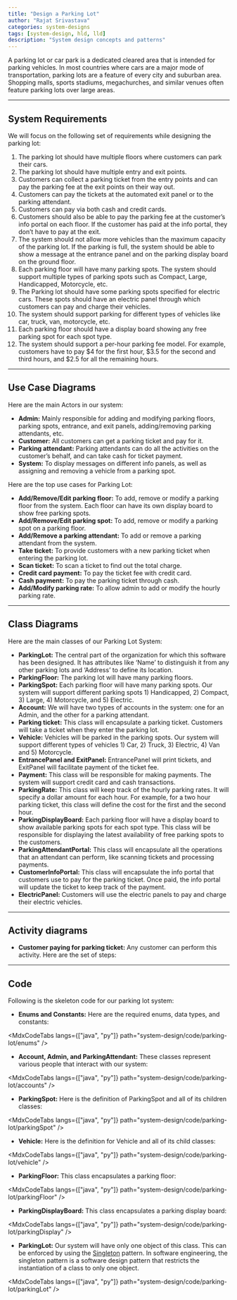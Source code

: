 ```yaml
---
title: "Design a Parking Lot"
author: "Rajat Srivastava"
categories: system-designs
tags: [system-design, hld, lld]
description: "System design concepts and patterns"
---
```


A parking lot or car park is a dedicated cleared area that is intended for parking vehicles. In most countries where cars are a major mode of transportation, parking lots are a feature of every city and suburban area. Shopping malls, sports stadiums, megachurches, and similar venues often feature parking lots over large areas.

---
## System Requirements
We will focus on the following set of requirements while designing the parking lot:
1. The parking lot should have multiple floors where customers can park their cars.
2. The parking lot should have multiple entry and exit points.
3. Customers can collect a parking ticket from the entry points and can pay the parking fee at the exit points on their way out.
4. Customers can pay the tickets at the automated exit panel or to the parking attendant.
5. Customers can pay via both cash and credit cards.
6. Customers should also be able to pay the parking fee at the customer’s info portal on each floor. If the customer has paid at the info portal, they don’t have to pay at the exit.
7. The system should not allow more vehicles than the maximum capacity of the parking lot. If the parking is full, the system should be able to show a message at the entrance panel and on the parking display board on the ground floor.
8. Each parking floor will have many parking spots. The system should support multiple types of parking spots such as Compact, Large, Handicapped, Motorcycle, etc.
9. The Parking lot should have some parking spots specified for electric cars. These spots should have an electric panel through which customers can pay and charge their vehicles.
10. The system should support parking for different types of vehicles like car, truck, van, motorcycle, etc.
11. Each parking floor should have a display board showing any free parking spot for each spot type.
12. The system should support a per-hour parking fee model. For example, customers have to pay $4 for the first hour, $3.5 for the second and third hours, and $2.5 for all the remaining hours.

---
## Use Case Diagrams
Here are the main Actors in our system:

- **Admin:** Mainly responsible for adding and modifying parking floors, parking spots, entrance, and exit panels, adding/removing parking attendants, etc.
- **Customer:** All customers can get a parking ticket and pay for it.
- **Parking attendant:** Parking attendants can do all the activities on the customer’s behalf, and can take cash for ticket payment.
- **System:** To display messages on different info panels, as well as assigning and removing a vehicle from a parking spot.

Here are the top use cases for Parking Lot:

- **Add/Remove/Edit parking floor:** To add, remove or modify a parking floor from the system. Each floor can have its own display board to show free parking spots.
- **Add/Remove/Edit parking spot:** To add, remove or modify a parking spot on a parking floor.
- **Add/Remove a parking attendant:** To add or remove a parking attendant from the system.
- **Take ticket:** To provide customers with a new parking ticket when entering the parking lot.
- **Scan ticket:** To scan a ticket to find out the total charge.
- **Credit card payment:** To pay the ticket fee with credit card.
- **Cash payment:** To pay the parking ticket through cash.
- **Add/Modify parking rate:** To allow admin to add or modify the hourly parking rate.

<MdxImage 
  src="design/parking-lot/use-case.svg" 
  alt="Usecase Diagram for Parking Lot"
/>

---
## Class Diagrams
Here are the main classes of our Parking Lot System:

- **ParkingLot:** The central part of the organization for which this software has been designed. It has attributes like ‘Name’ to distinguish it from any other parking lots and ‘Address’ to define its location.
- **ParkingFloor:** The parking lot will have many parking floors.
- **ParkingSpot:** Each parking floor will have many parking spots. Our system will support different parking spots 1) Handicapped, 2) Compact, 3) Large, 4) Motorcycle, and 5) Electric.
- **Account:** We will have two types of accounts in the system: one for an Admin, and the other for a parking attendant.
- **Parking ticket:** This class will encapsulate a parking ticket. Customers will take a ticket when they enter the parking lot.
- **Vehicle:** Vehicles will be parked in the parking spots. Our system will support different types of vehicles 1) Car, 2) Truck, 3) Electric, 4) Van and 5) Motorcycle.
- **EntrancePanel and ExitPanel:** EntrancePanel will print tickets, and ExitPanel will facilitate payment of the ticket fee.
- **Payment:** This class will be responsible for making payments. The system will support credit card and cash transactions.
- **ParkingRate:** This class will keep track of the hourly parking rates. It will specify a dollar amount for each hour. For example, for a two hour parking ticket, this class will define the cost for the first and the second hour.
- **ParkingDisplayBoard:** Each parking floor will have a display board to show available parking spots for each spot type. This class will be responsible for displaying the latest availability of free parking spots to the customers.
- **ParkingAttendantPortal:** This class will encapsulate all the operations that an attendant can perform, like scanning tickets and processing payments.
- **CustomerInfoPortal:** This class will encapsulate the info portal that customers use to pay for the parking ticket. Once paid, the info portal will update the ticket to keep track of the payment.
- **ElectricPanel:** Customers will use the electric panels to pay and charge their electric vehicles.

<MdxImage 
  src="design/parking-lot/class-diagram.png" 
  alt="Class Diagram for Parking Lot"
/>

<MdxImage 
  src="design/concepts/uml.svg" 
  alt="Uml"
/>

---
## Activity diagrams

- **Customer paying for parking ticket:** Any customer can perform this activity. Here are the set of steps:

<MdxImage 
  src="design/parking-lot/activity-payout.svg" 
  alt="Activity Diagram for Parking Lot"
/>

---
## Code
Following is the skeleton code for our parking lot system:

- **Enums and Constants:** Here are the required enums, data types, and constants:

<MdxCodeTabs
  langs={["java", "py"]}
  path="system-design/code/parking-lot/enums"
/>

- **Account, Admin, and ParkingAttendant:** These classes represent various people that interact with our system:

<MdxCodeTabs
  langs={["java", "py"]}
  path="system-design/code/parking-lot/accounts"
/>

- **ParkingSpot:** Here is the definition of ParkingSpot and all of its children classes:

<MdxCodeTabs
  langs={["java", "py"]}
  path="system-design/code/parking-lot/parkingSpot"
/>

- **Vehicle:** Here is the definition for Vehicle and all of its child classes:

<MdxCodeTabs
  langs={["java", "py"]}
  path="system-design/code/parking-lot/vehicle"
/>

- **ParkingFloor:** This class encapsulates a parking floor:

<MdxCodeTabs
  langs={["java", "py"]}
  path="system-design/code/parking-lot/parkingFloor"
/>

- **ParkingDisplayBoard:** This class encapsulates a parking display board:

<MdxCodeTabs
  langs={["java", "py"]}
  path="system-design/code/parking-lot/parkingDisplay"
/>

- **ParkingLot:** Our system will have only one object of this class. This can be enforced by using the [Singleton](https://en.wikipedia.org/wiki/Singleton_pattern) pattern. In software engineering, the singleton pattern is a software design pattern that restricts the instantiation of a class to only one object.

<MdxCodeTabs
  langs={["java", "py"]}
  path="system-design/code/parking-lot/parkingLot"
/>